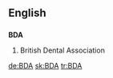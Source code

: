 ==English==
==={{initialism}}===
'''BDA'''

#British Dental Association

[[de:BDA]]
[[sk:BDA]]
[[tr:BDA]]